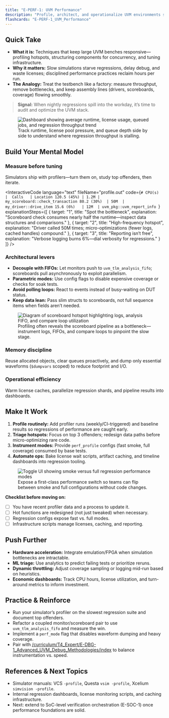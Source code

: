 ```yaml
---
title: "E-PERF-1: UVM Performance"
description: "Profile, architect, and operationalize UVM environments so regressions stay fast without sacrificing fidelity."
flashcards: "E-PERF-1_UVM_Performance"
---
```



## Quick Take
- **What it is:** Techniques that keep large UVM benches responsive—profiling hotspots, structuring components for concurrency, and tuning infrastructure.
- **Why it matters:** Slow simulations starve regressions, delay debug, and waste licenses; disciplined performance practices reclaim hours per run.
- **The Analogy:** Treat the testbench like a factory: measure throughput, remove bottlenecks, and keep assembly lines (drivers, scoreboards, coverage) flowing smoothly.

> **Signal:** When nightly regressions spill into the workday, it’s time to audit and optimize the UVM stack.

<figure className="my-8 flex flex-col items-center space-y-4">
  <Image
    src="/visuals/tier-4/regression-throughput-dashboard.svg"
    alt="Dashboard showing average runtime, license usage, queued jobs, and regression throughput trend"
    width={720}
    height={360}
    sizes="(min-width: 1280px) 1024px, 100vw"
    className="w-full max-w-5xl rounded-2xl border border-white/10 bg-white/5 p-4"
  />
  <figcaption className="text-sm text-muted-foreground">
    Track runtime, license pool pressure, and queue depth side by side to understand where regression throughput is stalling.
  </figcaption>
</figure>

## Build Your Mental Model
### Measure before tuning
Simulators ship with profilers—turn them on, study top offenders, then iterate.

<InteractiveCode
  language="text"
  fileName="profile.out"
  code={`# CPU(s)  |  Calls   | Location
120.5 (45%) | 1.2M | my_scoreboard::check_transaction
80.2 (30%)  | 50M  | my_driver::drive_item
15.6 (6%)   | 12M  | uvm_pkg::uvm_report_info
`}
  explanationSteps={[
    { target: "1", title: "Spot the bottleneck", explanation: "Scoreboard check consumes nearly half the runtime—inspect data structures and comparisons." },
    { target: "2", title: "High-frequency hotspot", explanation: "Driver called 50M times; micro-optimizations (fewer logs, cached handles) compound." },
    { target: "3", title: "Reporting isn’t free", explanation: "Verbose logging burns 6%—dial verbosity for regressions." }
  ]}
/>

### Architectural levers
- **Decouple with FIFOs:** Let monitors push to `uvm_tlm_analysis_fifo`; scoreboards pull asynchronously to exploit parallelism.
- **Parametric modes:** Use config flags to disable expensive coverage or checks for soak tests.
- **Avoid polling loops:** React to events instead of busy-waiting on DUT status.
- **Keep data lean:** Pass slim structs to scoreboards, not full sequence items when fields aren’t needed.

<figure className="my-8 flex flex-col items-center space-y-4">
  <Image
    src="/visuals/tier-4/hotspot-anatomy-diagram.svg"
    alt="Diagram of scoreboard hotspot highlighting logs, analysis FIFO, and compare loop utilization"
    width={480}
    height={320}
    sizes="(min-width: 1024px) 768px, 100vw"
    className="w-full max-w-3xl rounded-2xl border border-white/10 bg-white/5 p-4"
  />
  <figcaption className="text-sm text-muted-foreground">
    Profiling often reveals the scoreboard pipeline as a bottleneck—instrument logs, FIFOs, and compare loops to pinpoint the slow stage.
  </figcaption>
</figure>

### Memory discipline
Reuse allocated objects, clear queues proactively, and dump only essential waveforms (`$dumpvars` scoped) to reduce footprint and I/O.

### Operational efficiency
Warm license caches, parallelize regression shards, and pipeline results into dashboards.

## Make It Work
1. **Profile routinely:** Add profiler runs (weekly/CI-triggered) and baseline results so regressions of performance are caught early.
2. **Triage hotspots:** Focus on top 3 offenders; redesign data paths before micro-optimizing rare code.
3. **Instrument modes:** Provide `perf_profile` configs (fast smoke, full coverage) consumed by base tests.
4. **Automate ops:** Bake license wait scripts, artifact caching, and timeline dashboards into regression tooling.

<figure className="my-8 flex flex-col items-center space-y-4">
  <Image
    src="/visuals/tier-4/performance-mode-switcher.svg"
    alt="Toggle UI showing smoke versus full regression performance modes"
    width={320}
    height={120}
    sizes="(min-width: 1024px) 576px, 100vw"
    className="w-full max-w-xl rounded-2xl border border-white/10 bg-white/5 p-4"
  />
  <figcaption className="text-sm text-muted-foreground">
    Expose a first-class performance switch so teams can flip between smoke and full configurations without code changes.
  </figcaption>
</figure>

**Checklist before moving on:**
- [ ] You have recent profiler data and a process to update it.
- [ ] Hot functions are redesigned (not just tweaked) when necessary.
- [ ] Regression configs expose fast vs. full modes.
- [ ] Infrastructure scripts manage licenses, caching, and reporting.

## Push Further
- **Hardware acceleration:** Integrate emulation/FPGA when simulation bottlenecks are intractable.
- **ML triage:** Use analytics to predict failing tests or prioritize reruns.
- **Dynamic throttling:** Adjust coverage sampling or logging mid-run based on heuristics.
- **Economic dashboards:** Track CPU hours, license utilization, and turn-around metrics to inform investment.

## Practice & Reinforce
- Run your simulator’s profiler on the slowest regression suite and document top offenders.
- Refactor a coupled monitor/scoreboard pair to use `uvm_tlm_analysis_fifo` and measure the win.
- Implement a `perf_mode` flag that disables waveform dumping and heavy coverage.
- Pair with [/curriculum/T4_Expert/E-DBG-1_Advanced_UVM_Debug_Methodologies/index](../E-DBG-1_Advanced_UVM_Debug_Methodologies/index) to balance instrumentation vs. speed.

## References & Next Topics
- Simulator manuals: VCS `-profile`, Questa `vsim -profile`, Xcelium `simvision -profile`.
- Internal regression dashboards, license monitoring scripts, and caching infrastructure.
- Next: extend to SoC-level verification orchestration (E-SOC-1) once performance foundations are solid.
